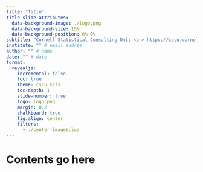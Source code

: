 ```yaml
---
title: "Title"
title-slide-attributes:
  data-background-image: ./logo.png
  data-background-size: 15%
  data-background-position: 0% 0%
subtitle: "Cornell Statistical Consulting Unit <br> https://cscu.cornell.edu"
institute: "" # email addres
author: "" # name
date: "" # date
format: 
  revealjs:
    incremental: false
    toc: true
    theme: cscu.scss
    toc-depth: 1
    slide-number: true
    logo: logo.png
    margin: 0.2
    chalkboard: true
    fig.align: center
    filters:
      - ./center-images.lua
---
```


# Contents go here